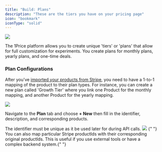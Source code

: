 ```yaml
---
title: "Build: Plans"
description: "These are the tiers you have on your pricing page"
icon: "bookmark"
iconType: "solid"
---
```


<Frame>
  <img src="/images/HeroPlans.png" style={{ borderRadius: "0.5rem" }} />
</Frame>

The 1Price platform allows you to create unique 'tiers' or 'plans' that allow for full customization for experiments. You create plans for monthly plans, yearly plans, and one-time deals.

### Plan Configurations

After you've [imported your products from Stripe](/quickStart#3-import-products-1-min), you need to have a 1-to-1 mapping of the product to their plan types. For instance, you can create a new plan called 'Growth Tier' where you link one Product for the monthly mapping, and another Product for the yearly mapping.

<Frame>
  <img src="/images/PlansDashboard.png" style={{ borderRadius: "0.5rem" }} />
</Frame>

Navigate to the **Plan** tab and choose **+ New** then fill in the identifier, description, and corresponding products.

<Info>
  The identifier must be unique as it be used later for during API calls.
</Info>

<Frame>
  <img src="/images/CreatePlan.png" style={{ borderRadius: "0.5rem" }} />
</Frame>

<Tip>
  {" "}
  You can also map particular Stripe productIds with their corresponding original
  productIds. This is useful if you use external tools or have a complex backend
  system.{" "}
</Tip>
